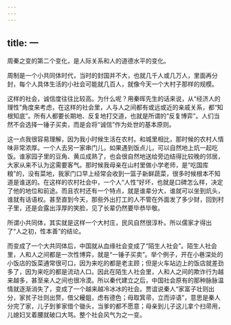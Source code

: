 ```yaml
---
---
---
```

title: 一
---



周秦之变的第二个变化，是人际关系和人的道德水平的变化。

周制是一个小共同体时代，当时的封国并不大，也就几千人或几万人，里面再分封，每个人具体生活的小社会可能就几百人，就像今天一个大村子那样的规模。

这样的社会，诚信度往往比较高。为什么呢？用秦晖先生的话来说，从“经济人的理性”角度来考虑，在这样的社会里，人与人之间都有或远或近的亲戚关系，都“知根知底”。所有人都要长期地、反复地打交道，也就是所谓的“反复博弈”。人们当然不会选择一锤子买卖，而是会将“诚信”作为处世的基本原则。

这一点我很容易理解，因为我小时候生活在农村。和城里相比，那时候的农村人情味非常浓厚。一个人去另一家串门儿，如果遇到饭点儿，可以自然地上炕一起吃饭。谁家园子里的豆角、黄瓜成熟了，也会很自然地送给旁边结得比较晚的邻居，大家从来不认为这需要客气。那时候我母亲在山村里做小学老师，是“吃国库粮”的，没有菜地，我家门口早上经常会收到一篮子新鲜蔬菜，很多时候根本不知道是谁送的。在这样的农村社会中，一个人“人性”好坏，也就是口碑怎么样，决定了他的地位和前途。而且农村还有一个特点，就是谁辈分大，谁就可以坐到炕头，谁就有话语权。甚至直到今天，那些外出打工的人不管在外面发了多少财，回到村子里，还是会露出淳厚的笑脸，见了长辈仍然要毕恭毕敬。

所谓小共同体，其实就是这样一个大村庄，民风自然很淳朴。所以儒家才得出了“人之初，性本善”的结论。

而变成了一个大共同体后，中国就从血缘社会变成了“陌生人社会”。陌生人社会里，人和人之间都是一次性博弈，就是“一锤子买卖”。举个例子，开在小巷深处的小饭店的饭菜通常很可口，因为来吃的都是老主顾；但是火车站边上的饭店就差劲多了，因为来吃的都是流动人口。因此在陌生人社会里，人和人之间的欺诈行为越来越多，甚至亲人之间也很冷漠。所以秦代建立之后，中国社会原有的那种脉脉温情就逐渐消失了，变成了一个越来越冷冰冰的社会。贾谊说秦人“家富子壮则出分，家贫子壮则出赘，借父耰鉏，虑有德色；母取箕帚，立而谇语”，意思是秦人分完了家，儿子到爹家借个锄头，当爹的都不愿意；母亲到儿子这儿拿个扫帚用，儿媳妇叉着腰就破口大骂。整个社会风气为之一变。
